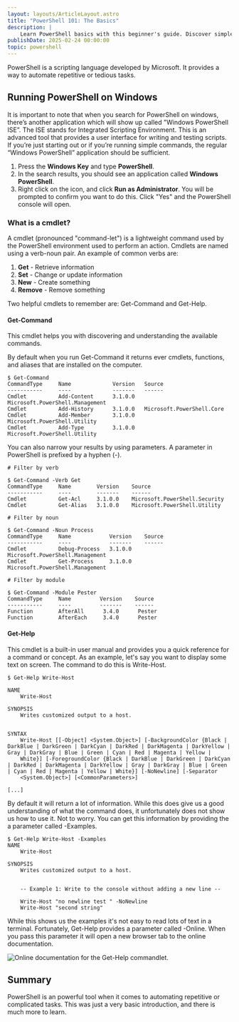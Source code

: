 ```yaml
---
layout: layouts/ArticleLayout.astro
title: "PowerShell 101: The Basics"
description: |
    Learn PowerShell basics with this beginner's guide. Discover simple commands like Get-Process and variables to start scripting fast.
publishDate: 2025-02-24 00:00:00
topic: powershell
---
```

PowerShell is a scripting language developed by Microsoft. It provides a way to automate repetitive or tedious tasks. 

## Running PowerShell on Windows
It is important to note that when you search for PowerShell on windows, there’s another application which will show up called "Windows PowerShell ISE”. The ISE stands for Integrated Scripting Environment. This is an advanced tool that provides a user interface for writing and testing scripts. If you’re just starting out or if you’re running simple commands, the regular “Windows PowerShell” application should be sufficient.

1. Press the **Windows Key** and type **PowerShell**.
1. In the search results, you should see an application called **Windows PowerShell**.
1. Right click on the icon, and click **Run as Administrator**. You will be prompted to confirm you want to do this. Click "Yes" and the PowerShell console will open.

### What is a cmdlet?
A cmdlet (pronounced "command-let") is a lightweight command used by the PowerShell environment used to perform an action. Cmdlets are named using a verb-noun pair. An example of common verbs are:

1. **Get** - Retrieve information
1. **Set**  - Change or update information
1. **New** - Create something
1. **Remove** - Remove something

Two helpful cmdlets to remember are: Get-Command and Get-Help.

#### Get-Command
This cmdlet helps you with discovering and understanding the available commands.

By default when you run Get-Command it returns ever cmdlets, functions, and aliases that are installed on the computer. 

```
$ Get-Command
CommandType     Name             Version   Source
-----------     ----             -------   ------
Cmdlet          Add-Content      3.1.0.0   Microsoft.PowerShell.Management
Cmdlet          Add-History      3.1.0.0   Microsoft.PowerShell.Core
Cmdlet          Add-Member       3.1.0.0   Microsoft.PowerShell.Utility
Cmdlet          Add-Type         3.1.0.0   Microsoft.PowerShell.Utility
```

You can also narrow your results by using parameters. A parameter in PowerShell is prefixed by a hyphen (-). 

```
# Filter by verb

$ Get-Command -Verb Get 
CommandType     Name        Version    Source
-----------     ----        -------    ------
Cmdlet          Get-Acl     3.1.0.0    Microsoft.PowerShell.Security
Cmdlet          Get-Alias   3.1.0.0    Microsoft.PowerShell.Utility

# Filter by noun

$ Get-Command -Noun Process
CommandType     Name            Version    Source
-----------     ----            -------    ------
Cmdlet          Debug-Process   3.1.0.0    Microsoft.PowerShell.Management
Cmdlet          Get-Process     3.1.0.0    Microsoft.PowerShell.Management

# Filter by module

$ Get-Command -Module Pester
CommandType     Name         Version    Source
-----------     ----         -------    ------
Function        AfterAll      3.4.0      Pester
Function        AfterEach     3.4.0      Pester
```

#### Get-Help
This cmdlet is a built-in user manual and provides you a quick reference for a command or concept. As an example, let's say you want to display some text on screen. The command to do this is Write-Host.

```
$ Get-Help Write-Host

NAME
    Write-Host

SYNOPSIS
    Writes customized output to a host.


SYNTAX
    Write-Host [[-Object] <System.Object>] [-BackgroundColor {Black | DarkBlue | DarkGreen | DarkCyan | DarkRed | DarkMagenta | DarkYellow | Gray | DarkGray | Blue | Green | Cyan | Red | Magenta | Yellow |
    White}] [-ForegroundColor {Black | DarkBlue | DarkGreen | DarkCyan | DarkRed | DarkMagenta | DarkYellow | Gray | DarkGray | Blue | Green | Cyan | Red | Magenta | Yellow | White}] [-NoNewline] [-Separator
    <System.Object>] [<CommonParameters>]

[...]
```

By default it will return a lot of information. While this does give us a good understanding of what the command does, it unfortunately does not show us how to use it. Not to worry. You can get this information by providing the a parameter called -Examples.

```
$ Get-Help Write-Host -Examples
NAME
    Write-Host

SYNOPSIS
    Writes customized output to a host.


    -- Example 1: Write to the console without adding a new line --

    Write-Host "no newline test " -NoNewline
    Write-Host "second string"
```

While this shows us the examples it's not easy to read lots of text in a terminal. Fortunately, Get-Help provides a parameter called -Online. When you pass this parameter it will open a new browser tab to the online documentation.

![Online documentation for the Get-Help commandlet.](assets/images/articles/powershell-101-the-basics/powershell-online-help-screen.png)

## Summary

PowerShell is an powerful tool when it comes to automating repetitive or complicated tasks. This was just a very basic introduction, and there is much more to learn.

